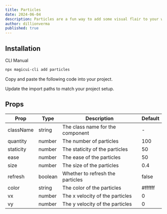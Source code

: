 ```yaml
---
title: Particles
date: 2024-06-04
description: Particles are a fun way to add some visual flair to your website. They can be used to create a sense of depth, movement, and interactivity.
author: dillionverma
published: true
---
```


<ComponentPreview name="particles-demo" />

## Installation

<Tabs defaultValue="cli">

<TabsList>
  <TabsTrigger value="cli">CLI</TabsTrigger>
  <TabsTrigger value="manual">Manual</TabsTrigger>
</TabsList>
<TabsContent value="cli">

```bash
npx magicui-cli add particles
```

</TabsContent>

<TabsContent value="manual">

<Steps>

<Step>Copy and paste the following code into your project.</Step>

<ComponentSource name="particles" />

<Step>Update the import paths to match your project setup.</Step>

</Steps>

</TabsContent>

</Tabs>

## Props

| Prop      | Type    | Description                      | Default |
| --------- | ------- | -------------------------------- | ------- |
| className | string  | The class name for the component | -       |
| quantity  | number  | The number of particles          | 100     |
| staticity | number  | The staticity of the particles   | 50      |
| ease      | number  | The ease of the particles        | 50      |
| size      | number  | The size of the particles        | 0.4     |
| refresh   | boolean | Whether to refresh the particles | false   |
| color     | string  | The color of the particles       | #ffffff |
| vx        | number  | The x velocity of the particles  | 0       |
| vy        | number  | The y velocity of the particles  | 0       |
